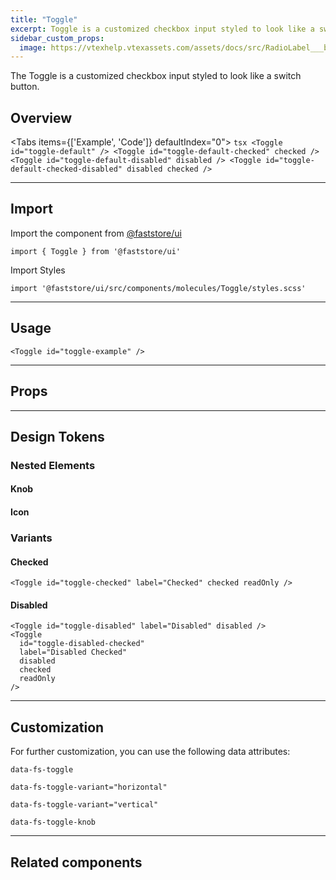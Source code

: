 ```yaml
---
title: "Toggle"
excerpt: Toggle is a customized checkbox input styled to look like a switch button.
sidebar_custom_props:
  image: https://vtexhelp.vtexassets.com/assets/docs/src/RadioLabel___b3fc3b7a139796e4921349df5aaa270c.png
---
```


The Toggle is a customized checkbox input styled to look like a switch button.

## Overview

<Tabs items={['Example', 'Code']} defaultIndex="0">
  <Tab>
    <OverviewSection>
      <Toggle id="toggle-default" />
      <Toggle id="toggle-default-checked" checked readOnly />
      <Toggle id="toggle-default-disabled" disabled />
      <Toggle id="toggle-default-checked-disabled" disabled checked readOnly />
    </OverviewSection>
  </Tab>
  <Tab>
    ```tsx
    <Toggle id="toggle-default" />
    <Toggle id="toggle-default-checked" checked />
    <Toggle id="toggle-default-disabled" disabled />
    <Toggle id="toggle-default-checked-disabled" disabled checked />
    ```
  </Tab>
</Tabs>

---

## Import

Import the component from [@faststore/ui](/docs/guides/faststore/components-index)

```tsx
import { Toggle } from '@faststore/ui'
```

Import Styles

```tsx
import '@faststore/ui/src/components/molecules/Toggle/styles.scss'
```

---

## Usage

<OverviewSection>
  <Toggle id="toggle-example" />
</OverviewSection>

```tsx
<Toggle id="toggle-example" />
```

---

## Props

<ComponentPropsSection component="Toggle" />

---

## Design Tokens

<TokenTable>
  <TokenRow
    token="--fs-toggle-height"
    value="calc(var(--fs-control-min-height) / 1.75)"
  />
  <TokenDivider />
  <TokenRow
    token="--fs-toggle-bkg-color"
    value="var(--fs-control-bkg)"
    isColor
  />
  <TokenRow
    token="--fs-toggle-bkg-color-hover"
    value="var(--fs-color-primary-bkg-light)"
    isColor
  />
  <TokenDivider />
  <TokenRow token="--fs-toggle-shadow" value="var(--fs-shadow)" />
  <TokenRow token="--fs-toggle-shadow-hover" value="var(--fs-shadow)" />
  <TokenDivider />
  <TokenRow
    token="--fs-toggle-border-color"
    value="var(--fs-border-color)"
    isColor
  />
  <TokenRow
    token="--fs-toggle-border-color-hover"
    value="var(--fs-border-color-hover)"
    isColor
  />
  <TokenRow token="--fs-toggle-border-radius" value="var(--fs-border-radius)" />
  <TokenRow token="--fs-toggle-border-width" value="var(--fs-border-width)" />
  <TokenDivider />
  <TokenRow
    token="--fs-toggle-transition-timing"
    value="var(--fs-transition-timing)"
  />
  <TokenRow
    token="--fs-toggle-transition-property"
    value="var(--fs-transition-property)"
  />
  <TokenRow
    token="--fs-toggle-transition-function"
    value="var(--fs-transition-function)"
  />
</TokenTable>

### Nested Elements

#### Knob

<TokenTable>
  <TokenRow token="--fs-toggle-knob-shadow" value="var(--fs-shadow)" />
  <TokenRow
    token="--fs-toggle-knob-bkg-color"
    value="var(--fs-color-primary-bkg)"
    isColor
  />
  <TokenRow
    token="--fs-toggle-knob-bkg-color-hover"
    value="var(--fs-toggle-border-color-hover)"
    globalValue="var(--fs-border-color-hover)"
    isColor
  />
  <TokenRow
    token="--fs-toggle-knob-border-radius"
    value="var(--fs-border-radius-small)"
  />
  <TokenRow
    token="--fs-toggle-knob-border-color"
    value="var(--fs-toggle-knob-bkg-color)"
    globalValue="var(--fs-color-primary-bkg)"
    isColor
  />
  <TokenRow
    token="--fs-toggle-knob-border-color-hover"
    value="var(--fs-toggle-knob-bkg-color-hover)"
    globalValue="var(--fs-border-color-hover)"
    isColor
  />
  <TokenRow
    token="--fs-toggle-knob-border-width"
    value="var(--fs-border-width-thick)"
  />
  <TokenDivider />
  <TokenRow
    token="--fs-toggle-knob-checked-bkg-color"
    value="var(--fs-control-bkg)"
    isColor
  />
  <TokenRow
    token="--fs-toggle-knob-checked-border-color"
    value="var(--fs-toggle-knob-checked-bkg-color)"
    globalValue="var(--fs-control-bkg)"
    isColor
  />
  <TokenDivider />
  <TokenRow
    token="--fs-toggle-knob-disabled-bkg-color"
    value="var(--fs-color-neutral-5)"
    isColor
  />
  <TokenRow
    token="--fs-toggle-knob-disabled-border-color"
    value="var(--fs-toggle-knob-disabled-bkg-color)"
    globalValue="var(--fs-color-neutral-5)"
    isColor
  />
</TokenTable>

#### Icon

<TokenTable>
  <TokenRow token="--fs-toggle-knob-icon-color" value="transparent" />
  <TokenDivider />
  <TokenRow
    token="--fs-toggle-knob-icon-checked-color"
    value="var(--fs-toggle-checked-bkg-color)"
    globalValue="var(--fs-color-primary-bkg-active)"
    isColor
  />
  <TokenRow
    token="--fs-toggle-knob-icon-checked-color-hover"
    value="var(--fs-toggle-checked-bkg-color-hover)"
    globalValue="var(--fs-color-primary-bkg-hover)"
    isColor
  />
  <TokenDivider />
  <TokenRow
    token="--fs-toggle-knob-icon-disabled-color"
    value="var(--fs-toggle-disabled-bkg-color)"
    globalValue="var(--fs-color-disabled-bkg)"
    isColor
  />
</TokenTable>

### Variants

#### Checked

<OverviewSection>
  <Toggle id="toggle-checked" label="Checked" checked readOnly />
</OverviewSection>

```tsx
<Toggle id="toggle-checked" label="Checked" checked readOnly />
```

<TokenTable>
  <TokenRow
    token="--fs-toggle-checked-bkg-color"
    value="var(--fs-color-primary-bkg-active)"
    isColor
  />
  <TokenRow
    token="--fs-toggle-checked-bkg-color-hover"
    value="var(--fs-color-primary-bkg-hover)"
    isColor
  />
  <TokenRow
    token="---fs-toggle-checked-border-color"
    value="var(--fs-toggle-checked-bkg-color)"
    globalValue="var(--fs-color-primary-bkg-active)"
    isColor
  />
  <TokenRow
    token="--fs-toggle-knob-icon-disabled-color"
    value="var(--fs-toggle-checked-bkg-color-hover)"
    globalValue="var(--fs-color-primary-bkg-hover)"
    isColor
  />
</TokenTable>

#### Disabled

<OverviewSection>
  <Toggle id="toggle-disabled" label="Disabled" disabled />
  <Toggle
    id="toggle-disabled-checked"
    label="Disabled Checked"
    disabled
    checked
    readOnly
  />
</OverviewSection>

```tsx
<Toggle id="toggle-disabled" label="Disabled" disabled />
<Toggle
  id="toggle-disabled-checked"
  label="Disabled Checked"
  disabled
  checked
  readOnly
/>
```

<TokenTable>
  <TokenRow
    token="--fs-toggle-disabled-bkg-color"
    value="var(--fs-color-disabled-bkg)"
    isColor
  />
  <TokenRow
    token="---fs-toggle-disabled-border-color"
    value="var(--fs-border-color-disabled)"
    isColor
  />
</TokenTable>

---

## Customization

For further customization, you can use the following data attributes:

`data-fs-toggle`

`data-fs-toggle-variant="horizontal"`

`data-fs-toggle-variant="vertical"`

`data-fs-toggle-knob`

---

## Related components

<SectionList>
  <SectionItem
    title="ToggleField"
    description="
ToggleField wraps a Toggle input and its corresponding Label."
    actionPath="/docs/guides/faststore/molecules-toggle-field"
  >
    <ToggleField label="ToggleField" id="toggle-field" />
  </SectionItem>
</SectionList>
